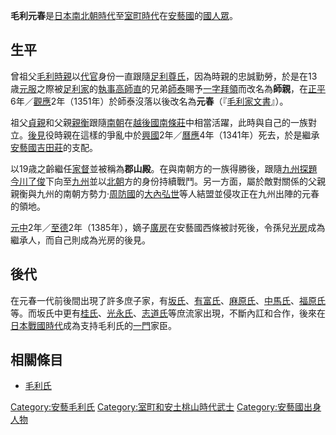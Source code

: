 {{otheruses|subject=[[日本南北朝時代|日本南北朝時代]]至[[室町時代|室町時代]]的[[毛利家|毛利家]]當主|other=[[毛利元就|毛利元就]]的次男|吉川元春}}
{{日本武士
|名稱= 毛利 元春
|圖片名稱= 
|圖片大小= 
|圖片說明= 
|時代= [[日本南北朝時代|日本南北朝時代]]－[[室町時代|室町時代]]
|出生日期= [[元亨_(日本)|元亨]]3年（1323年）
|出生地點= 
|逝世日期= 不詳
|逝世地點= 
|假名= 
|羅馬字= 
|幼名= 
|改名= 師親（初名）
|别名= 少輔太郎（通稱）、郡山殿
|諡号= 
|神号= 
|戒名= 元阿
|洗禮名= 
|墓所= [[廣島縣|廣島縣]][[安藝高田市|安藝高田市]][[吉田町|吉田町]]吉田的毛利氏歷代墓所
|朝廷官位= [[從五位下|從五位下]][[右馬頭|右馬頭]]、[[備中守|備中守]]、[[左近將監|左近將監]]、[[權大丞|權大丞]]
|幕府職位= 
|主君= [[足利尊氏|足利尊氏]]→[[足利義詮|義詮]]→[[足利義滿|義滿]]
|藩= 
|氏族= [[毛利氏|毛利氏]]
|父母= 父：[[毛利親衡|毛利親衡]]<BR>母：[[長井三田入道|長井三田入道]]的女兒
|養父= 
|養母= 
|兄弟= 弟：[[坂匡時|坂匡時]]、[[有富直衡|有富直衡]]
|姐妹= 
|正室= 
|側室= 
|嗣子= '''[[毛利廣房|廣房]]'''、[[厚母元房|厚母元房]]、[[麻原廣內|麻原廣內]]、[[中馬忠廣|中馬忠廣]]、[[福原廣世|福原廣世]]、[[小山元淵|小山元淵]]
|嗣女= 
|養子= 
|養女= 
}}
{{japanese|japanese=毛利 元春|kana=もうり もとはる|romaji=Mōri Motoharu}}
'''毛利元春'''{{BD|1323年||？|}}是[[日本南北朝時代|日本南北朝時代]]至[[室町時代|室町時代]]在[[安藝國|安藝國]]的[[國人眾|國人眾]]。

== 生平 ==
曾祖父[[毛利時親|毛利時親]]以[[代官|代官]]身份一直跟隨[[足利尊氏|足利尊氏]]，因為時親的忠誠勤勞，於是在13歳[[元服|元服]]之際被[[足利家|足利家]]的[[執事|執事]][[高師直|高師直]]的兄弟[[高師泰|師泰]]賜予[[一字拜領|一字拜領]]而改名為'''師親'''，在[[正平_(日本)|正平]]6年／[[觀應|觀應]]2年（1351年）於師泰沒落以後改名為'''元春'''（『[[毛利家文書|毛利家文書]]』）。

祖父[[毛利貞親|貞親]]和父親[[毛利親衡|親衡]]跟隨[[南朝_(日本)|南朝]]在[[越後國|越後國]][[南條莊|南條莊]]中相當活躍，此時與自己的一族對立。[[後見|後見]]役時親在這樣的爭亂中於[[興國_(後村上天皇)|興國]]2年／[[曆應|曆應]]4年（1341年）死去，於是繼承[[安藝國|安藝國]][[吉田莊|吉田莊]]的支配。

以19歳之齡繼任[[家督|家督]]並被稱為'''郡山殿'''。在與南朝方的一族得勝後，跟隨[[九州探題|九州探題]][[今川了俊|今川了俊]]下向至[[九州_(日本)|九州]]並以[[北朝_(日本)|北朝]]方的身份持續戰鬥。另一方面，屬於敵對關係的父親親衡與九州的南朝方勢力‧[[周防國|周防國]]的[[大內弘世|大內弘世]]等人結盟並侵攻正在九州出陣的元春的領地。

[[元中|元中]]2年／[[至德_(日本)|至德]]2年（1385年），嫡子[[毛利廣房|廣房]]在安藝國西條被討死後，令孫兒[[毛利光房|光房]]成為繼承人，而自己則成為光房的後見。

== 後代 ==
在元春一代前後間出現了許多庶子家，有[[坂氏|坂氏]]、[[有富氏|有富氏]]、[[麻原氏|麻原氏]]、[[中馬氏|中馬氏]]、[[福原氏|福原氏]]等。而坂氏中更有[[桂氏|桂氏]]、[[光永氏|光永氏]]、[[志道氏|志道氏]]等庶流家出現，不斷內訌和合作，後來在[[日本戰國時代|日本戰國時代]]成為支持毛利氏的[[一門|一門]]家臣。

== 相關條目 ==
*[[毛利氏|毛利氏]]

{{安藝毛利氏當主||1341年－1381年|第4代}}

[[Category:安藝毛利氏|Category:安藝毛利氏]]
[[Category:室町和安土桃山時代武士|Category:室町和安土桃山時代武士]]
[[Category:安藝國出身人物|Category:安藝國出身人物]]
